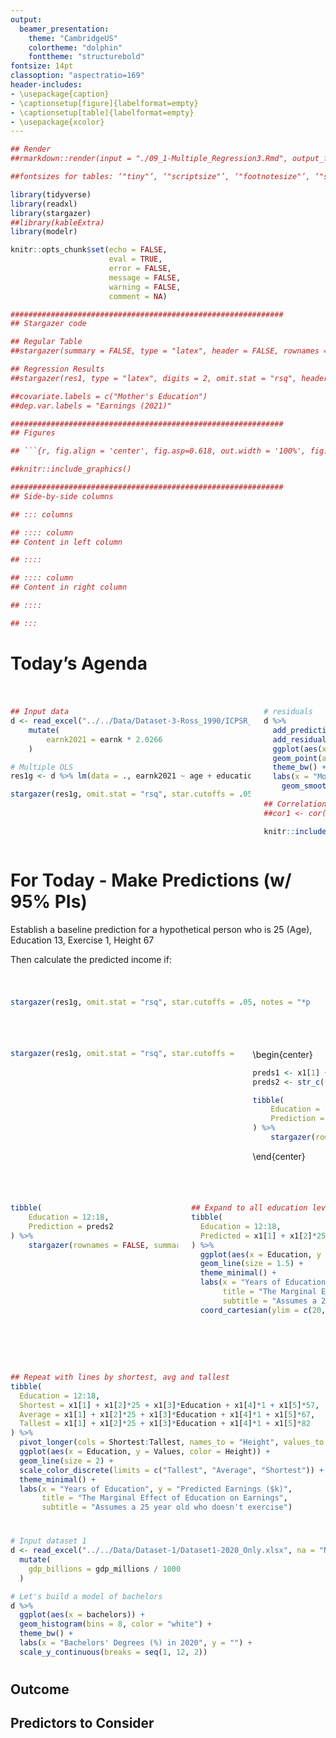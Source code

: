 ```yaml
---
output:
  beamer_presentation:
    theme: "CambridgeUS"
    colortheme: "dolphin"
    fonttheme: "structurebold"
fontsize: 14pt
classoption: "aspectratio=169"
header-includes:
- \usepackage{caption}
- \captionsetup[figure]{labelformat=empty}
- \captionsetup[table]{labelformat=empty}
- \usepackage{xcolor}
---
```


```r
## Render
##rmarkdown::render(input = "./09_1-Multiple_Regression3.Rmd", output_file = "./09_1-Multiple_Regression3.pdf")

##fontsizes for tables: ‘"tiny"’, ‘"scriptsize"’, ‘"footnotesize"’, ‘"small"’, ‘"normalsize"’, ‘"large"’, ‘"Large"’, ‘"LARGE"’, ‘"huge"’, ‘"Huge"’

library(tidyverse)
library(readxl)
library(stargazer)
##library(kableExtra)
library(modelr)

knitr::opts_chunk$set(echo = FALSE,
                      eval = TRUE,
                      error = FALSE,
                      message = FALSE,
                      warning = FALSE,
                      comment = NA)

#############################################################
## Stargazer code

## Regular Table
##stargazer(summary = FALSE, type = "latex", header = FALSE, rownames = FALSE, float = FALSE)

## Regression Results
##stargazer(res1, type = "latex", digits = 2, omit.stat = "rsq", header = FALSE, font.size = "footnotesize", star.cutoffs = .05, notes = "*p < 0.05", notes.append = FALSE, dep.var.caption = "", float = FALSE)

##covariate.labels = c("Mother's Education")
##dep.var.labels = "Earnings (2021)"

#############################################################
## Figures

## ```{r, fig.align = 'center', fig.asp=0.618, out.width = '100%', fig.width = 7}

##knitr::include_graphics()

#############################################################
## Side-by-side columns

## ::: columns

## :::: column
## Content in left column

## ::::

## :::: column
## Content in right column

## ::::

## :::

```


# Today's Agenda

\begin{LARGE}

\begin{center}

\vspace{.25in}

Practice fitting, evaluating and making point estimates using multiple linear regression models (ch 6)

\end{center}

\end{LARGE}

\vspace{.5in}

\begin{center}
Justin Leinaweaver (Spring 2022)
\end{center}


# 
::: columns

:::: column

```r
## Input data
d <- read_excel("../../Data/Dataset-3-Ross_1990/ICPSR_Ross_Survey_1990.xlsx", na = c("NA"), guess_max = 10000) %>%
    mutate(
        earnk2021 = earnk * 2.0266
    )

# Multiple OLS
res1g <- d %>% lm(data = ., earnk2021 ~ age + education + exercise + height)

stargazer(res1g, omit.stat = "rsq", star.cutoffs = .05, notes = "*p < 0.05", notes.append = FALSE, digits = 2, dep.var.labels = "Earnings (2021 USD)", dep.var.caption = "", covariate.labels = c("Age", "Education", "Exercise", "Height", "Mother's Education"), header = FALSE, float = FALSE, font.size = "scriptsize")
```


::::

:::: column

```r
# residuals
d %>%
  add_predictions(res1g) %>%
  add_residuals(res1g) %>%
  ggplot(aes(x = pred, y = resid)) +
  geom_point(alpha = .25) +
  theme_bw() +
  labs(x = "Model Predicted Values", y = "Residuals") +
    geom_smooth(method = "lm", se = FALSE)
```

\vspace{.2in}

```r
## Correlations table won't output
##cor1 <- cor(d[, c("age", "education", "exercise", "height")], use = "pairwise")

knitr::include_graphics("./Images/08_2-correlations.png")

```

::::

:::



# For Today - Make Predictions (w/ 95% PIs)

Establish a baseline prediction for a hypothetical person who is 25 (Age), Education 13, Exercise 1, Height 67

\vspace{.2in}

Then calculate the predicted income if:

\begin{enumerate}
\item Finish college? (16)
\item Finish grad school? (18)
\item Increase exercise to 1x / week? (4)
\item Increase exercise to 3x / week? (7)
\end{enumerate}



# 
::: columns

:::: column

```r
stargazer(res1g, omit.stat = "rsq", star.cutoffs = .05, notes = "*p < 0.05", notes.append = FALSE, digits = 2, dep.var.labels = "Earnings (2021 USD)", dep.var.caption = "", covariate.labels = c("Age", "Education", "Exercise", "Height", "Mother's Education"), header = FALSE, float = FALSE, font.size = "scriptsize")
```


::::

:::: column

\vspace{.5in}

\begin{center}

```r
#Use the model to make predictions

## Education
x1 <- round(coef(res1g), 1)
sigma <- round(summary(res1g)$sigma, 1)

estimates1 <- as.numeric(c(x1[1] + x1[2] * 25 + x1[3] * 13 + x1[4] * 1 + x1[5] * 67,
                x1[1] + x1[2] * 25 + x1[3] * 16 + x1[4] * 1 + x1[5] * 67,
                x1[1] + x1[2] * 25 + x1[3] * 18 + x1[4] * 1 + x1[5] * 67))

low1 <- estimates1 - 2 * sigma
high1 <- estimates1 + 2 * sigma

tibble(
    Prediction = c("Baseline", "Finish College", "Finish Grad School"),
    Low = low1,
    Estimate = estimates1,
    High = high1
) %>%
    stargazer(rownames = FALSE, summary = FALSE, header = FALSE, float = FALSE, font.size = "footnotesize")
```

\vspace{.25in}

```r
## Exercise
estimates2 <- as.numeric(c(x1[1] + x1[2] * 25 + x1[3] * 13 + x1[4] * 1 + x1[5] * 67,
                x1[1] + x1[2] * 25 + x1[3] * 13 + x1[4] * 4 + x1[5] * 67,
                x1[1] + x1[2] * 25 + x1[3] * 13 + x1[4] * 7 + x1[5] * 67))

low2 <- estimates2 - 2 * sigma
high2 <- estimates2 + 2 * sigma

tibble(
    Prediction = c("Baseline", "Exercise 1x / week", "Exercise > 3x"),
    Low = low2,
    Estimate = estimates2,
    High = high2
) %>%
    stargazer(rownames = FALSE, summary = FALSE, header = FALSE, float = FALSE, font.size = "footnotesize")

```
\end{center}

::::

:::



# 
::: columns

:::: column

```r
stargazer(res1g, omit.stat = "rsq", star.cutoffs = .05, notes = "*p < 0.05", notes.append = FALSE, digits = 2, dep.var.labels = "Earnings (2021 USD)", dep.var.caption = "", covariate.labels = c("Age", "Education", "Exercise", "Height", "Mother's Education"), header = FALSE, float = FALSE, font.size = "scriptsize")
```

::::

:::: column

\begin{center}

```r
preds1 <- x1[1] + x1[2] * 25 + x1[3] * 12:18 + x1[4] * 1 + x1[5] * 67
preds2 <- str_c('$', preds1, 'k')

tibble(
    Education = 12:18,
    Prediction = c("", "", "", "", preds2[5], "", preds2[7])
) %>%
    stargazer(rownames = FALSE, summary = FALSE, header = FALSE, float = FALSE, font.size = "large")

```
\end{center}

::::

:::



# 
::: columns

:::: column

```r
stargazer(res1g, omit.stat = "rsq", star.cutoffs = .05, notes = "*p < 0.05", notes.append = FALSE, digits = 2, dep.var.labels = "Earnings (2021 USD)", dep.var.caption = "", covariate.labels = c("Age", "Education", "Exercise", "Height", "Mother's Education"), header = FALSE, float = FALSE, font.size = "scriptsize")
```

::::

:::: column

\begin{center}

```r
preds1 <- x1[1] + x1[2] * 25 + x1[3] * 12:18 + x1[4] * 1 + x1[5] * 67
preds2 <- str_c('$', preds1, 'k')

tibble(
    Education = 12:18,
    Prediction = preds2
) %>%
    stargazer(rownames = FALSE, summary = FALSE, header = FALSE, float = FALSE, font.size = "large")

```
\end{center}

::::

:::



# 
::: columns

:::: column

```r
tibble(
    Education = 12:18,
    Prediction = preds2
) %>%
    stargazer(rownames = FALSE, summary = FALSE, header = FALSE, float = FALSE, font.size = "large")
```

::::

:::: column

\vspace{.2in}

```r
## Expand to all education levels for visualizing scatter plot
tibble(
  Education = 12:18,
  Predicted = x1[1] + x1[2]*25 + x1[3]*Education + x1[4]*1 + x1[5]*67
) %>%
  ggplot(aes(x = Education, y = Predicted)) +
  geom_line(size = 1.5) +
  theme_minimal() +
  labs(x = "Years of Education", y = "Predicted Earnings ($k)",
       title = "The Marginal Effect of Education on Earnings",
       subtitle = "Assumes a 25 year old who is 5ft 7in and doesn't exercise") +
  coord_cartesian(ylim = c(20, 60))
```
::::

:::




# 
::: columns

:::: column

\begin{center}

\textbf{Average Height (5'7")}

```r
tibble(
    Education = 12:18,
    Prediction = str_c('$', x1[1] + x1[2]*25 + x1[3]*Education + x1[4]*1 + x1[5]*67)
) %>%
    stargazer(rownames = FALSE, summary = FALSE, header = FALSE, float = FALSE, font.size = "large")
```

\end{center}

::::

:::: column

\begin{center}

\textbf{Tallest Height (6'10")}

```r
tibble(
    Education = 12:18,
    Prediction = str_c('$', x1[1] + x1[2]*25 + x1[3]*Education + x1[4]*1 + x1[5]*82)
) %>%
    stargazer(rownames = FALSE, summary = FALSE, header = FALSE, float = FALSE, font.size = "large")
```

\end{center}

::::

:::



# 

```r
## Repeat with lines by shortest, avg and tallest
tibble(
  Education = 12:18,
  Shortest = x1[1] + x1[2]*25 + x1[3]*Education + x1[4]*1 + x1[5]*57,
  Average = x1[1] + x1[2]*25 + x1[3]*Education + x1[4]*1 + x1[5]*67,
  Tallest = x1[1] + x1[2]*25 + x1[3]*Education + x1[4]*1 + x1[5]*82
) %>%
  pivot_longer(cols = Shortest:Tallest, names_to = "Height", values_to = "Values") %>%
  ggplot(aes(x = Education, y = Values, color = Height)) +
  geom_line(size = 2) +
  scale_color_discrete(limits = c("Tallest", "Average", "Shortest")) +
  theme_minimal() +
  labs(x = "Years of Education", y = "Predicted Earnings ($k)",
       title = "The Marginal Effect of Education on Earnings",
       subtitle = "Assumes a 25 year old who doesn't exercise")
```



# 
\begin{large}
\begin{center}
\textbf{What is the "best" model of bachelor's degree completion in dataset 1?}
\end{center}
\end{large}

```r
# Input dataset 1
d <- read_excel("../../Data/Dataset-1/Dataset1-2020_Only.xlsx", na = "NA") %>%
  mutate(
    gdp_billions = gdp_millions / 1000
  )

# Let's build a model of bachelors
d %>%
  ggplot(aes(x = bachelors)) +
  geom_histogram(bins = 8, color = "white") +
  theme_bw() +
  labs(x = "Bachelors' Degrees (%) in 2020", y = "") +
  scale_y_continuous(breaks = seq(1, 12, 2))
```


# 
\begin{large}
\begin{center}
\textbf{What is the "best" model of bachelor's degree completion in dataset 1?}
\end{center}

\begin{enumerate}
\item Choose the logical predictors
\item Fit a simple OLS regression to each predictor
\item Fit a multiple regression with the "best" of those
\item Evaluate the model using all five steps
\item Use the model to make predictions
\end{enumerate}

\end{large}



# 
\begin{Large}
\begin{center}
\textbf{What is the "best" model of bachelor's degree completion in dataset 1?}
\end{center}
\end{Large}

\vspace{.2in}

## Outcome
\begin{itemize}
\item Bachelors' Degrees
\end{itemize}

## Predictors to Consider
\begin{itemize}
\item GDP (Billions), GDP (Rate), Homeownership, Manufacturing employment, Minimum wage, Population, Rental Vacancy Rate, State Tax Rate on Wages, Unemployment
\end{itemize}



# 
\begin{large}
\begin{center}
\textbf{Common Regression Mistakes (Wheelan ch12)}
\end{center}
\end{large}

\begin{enumerate}
\item Linear regression on nonlinear relationships
\item Correlation does not equal causation
\item Reverse causality
\item Omitted variable bias (too few variables)
\item Highly correlated explanatory variables (multicollinearity)
\item Extrapolating beyond the data
\item Data mining (too many variables)
\end{enumerate}
